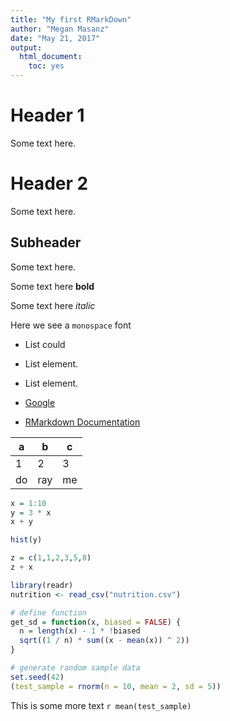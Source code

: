 ```yaml
---
title: "My first RMarkDown"
author: "Megan Masanz"
date: "May 21, 2017"
output: 
  html_document: 
    toc: yes
---
```


# Header 1

Some text here.

# Header 2

Some text here.

## Subheader

Some text here.

Some text here **bold**

Some text here *italic*

Here we see a `monospace` font

- List could
- List element.
- List element.

- [Google](www.google.com)
- [RMarkdown Documentation](rmarkdown.studio.com)

| a  | b   | c  |
|----|-----|----|
| 1  | 2   | 3  |
| do | ray | me |

```r
x = 1:10
y = 3 * x
x + y
```

```r
hist(y)
```

```r
z = c(1,1,2,3,5,8)
z + x
```

```r
library(readr)
nutrition <- read_csv("nutrition.csv")

```

```r

# define function
get_sd = function(x, biased = FALSE) {
  n = length(x) - 1 * !biased
  sqrt((1 / n) * sum((x - mean(x)) ^ 2))
}

# generate random sample data
set.seed(42)
(test_sample = rnorm(n = 10, mean = 2, sd = 5))

```

This is some more text `r mean(test_sample)`


